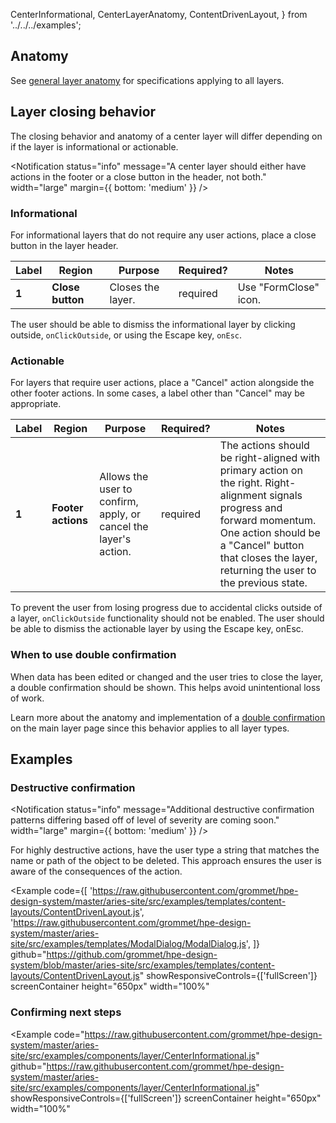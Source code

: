   CenterInformational,
  CenterLayerAnatomy,
  ContentDrivenLayout,
} from '../../../examples';

## Anatomy

See [general layer anatomy](/components/layer#anatomy) for specifications applying to all layers.

## Layer closing behavior

The closing behavior and anatomy of a center layer will differ depending on if the layer is informational or actionable.

<Notification
  status="info"
  message="A center layer should either have actions in the footer or a close button in the header, not both."
  width="large"
  margin={{ bottom: 'medium' }}
/>

### Informational

For informational layers that do not require any user actions, place a close button in the layer header.

<Example plain>
  <CenterLayerAnatomy informational />
</Example>

| Label | Region           | Purpose           | Required? | Notes                 |
| ----- | ---------------- | ----------------- | --------- | --------------------- |
| **1** | **Close button** | Closes the layer. | required  | Use "FormClose" icon. |

The user should be able to dismiss the informational layer by clicking outside, `onClickOutside`, or using the Escape key, `onEsc`.

### Actionable

For layers that require user actions, place a "Cancel" action alongside the other footer actions. In some cases, a label other than "Cancel" may be appropriate.

<Example plain>
  <CenterLayerAnatomy />
</Example>

| Label | Region             | Purpose                                                          | Required? | Notes                                                                                                                                                                                                                                |
| ----- | ------------------ | ---------------------------------------------------------------- | --------- | ------------------------------------------------------------------------------------------------------------------------------------------------------------------------------------------------------------------------------------ |
| **1** | **Footer actions** | Allows the user to confirm, apply, or cancel the layer's action. | required  | The actions should be right-aligned with primary action on the right. Right-alignment signals progress and forward momentum. One action should be a "Cancel" button that closes the layer, returning the user to the previous state. |

To prevent the user from losing progress due to accidental clicks outside of a layer, `onClickOutside` functionality should not be enabled. The user should be able to dismiss the actionable layer by using the Escape key, onEsc.

### When to use double confirmation

When data has been edited or changed and the user tries to close the layer, a double confirmation should be shown. This helps avoid unintentional loss of work.

Learn more about the anatomy and implementation of a [double confirmation](/components/layer#when-to-use-double-confirmation) on the main layer page since this behavior applies to all layer types.

## Examples

### Destructive confirmation

<Notification
  status="info"
  message="Additional destructive confirmation patterns differing based off of level of severity are coming soon."
  width="large"
  margin={{ bottom: 'medium' }}
/>

For highly destructive actions, have the user type a string that matches the name or path of the object to be deleted. This approach ensures the user is aware of the consequences of the action.

<Example
  code={[
    'https://raw.githubusercontent.com/grommet/hpe-design-system/master/aries-site/src/examples/templates/content-layouts/ContentDrivenLayout.js',
    'https://raw.githubusercontent.com/grommet/hpe-design-system/master/aries-site/src/examples/templates/ModalDialog/ModalDialog.js',
  ]}
  github="https://github.com/grommet/hpe-design-system/blob/master/aries-site/src/examples/templates/content-layouts/ContentDrivenLayout.js"
  showResponsiveControls={['fullScreen']}
  screenContainer
  height="650px"
  width="100%"
>
  <ContentDrivenLayout />
</Example>

### Confirming next steps

<Example
  code="https://raw.githubusercontent.com/grommet/hpe-design-system/master/aries-site/src/examples/components/layer/CenterInformational.js"
  github="https://raw.githubusercontent.com/grommet/hpe-design-system/master/aries-site/src/examples/components/layer/CenterInformational.js"
  showResponsiveControls={['fullScreen']}
  screenContainer
  height="650px"
  width="100%"
>
  <CenterInformational />
</Example>
